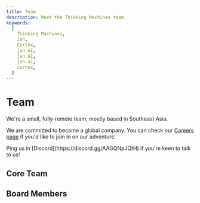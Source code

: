 ```yaml
---
title: Team
description: Meet the Thinking Machines team.
keywords:
  [
    Thinking Machines,
    Jan,
    Cortex,
    jan AI,
    Jan AI,
    jan.ai,
    cortex,
  ]
---
```



# Team

We're a small, fully-remote team, mostly based in Southeast Asia. 

We are committed to become a global company. You can check our [Careers page](https://janai.bamboohr.com/careers) if you'd like to join in on our adventure.

<Callout emoji="🌏">
Ping us in [Discord](https://discord.gg/AAGQNpJQtH) if you're keen to talk to us!
</Callout>

## Core Team

<Cards>
    <Card title="Nicole Zhu" href="#" />
    <Card title="Daniel Ong" href="#" />
    <Card title="Louis Le" href="#" />
    <Card title="Diane Le" href="#" />
    <Card title="Alan Dao" href="#" />
    <Card title="Hien To" href="#" />
    <Card title="James Nguyen" href="#" />
    <Card title="Ong Yeowhua" href="#" />
    <Card title="Hiro Vuong" href="#" />
    <Card title="Faisal Amir" href="#" />
    <Card title="Rex Ha" href="#" />
    <Card title="Ashley Tran" href="#" />
    <Card title="Van Pham" href="#" />
    <Card title="Ed Chessman" href="#" />
    <Card title="Emre Kartal" href="#" />
    <Card title="Cameron Nguyen" href="#" />
    <Card title="Sang Nguyen" href="#" />
</Cards>

## Board Members

<Cards>
    <Card title="Dobby" href="#" />
    <Card title="Mama Cat" href="#" />
</Cards>